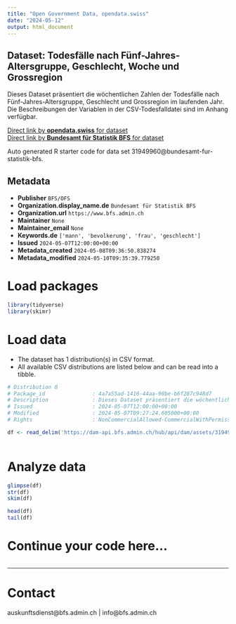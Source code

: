 ```yaml
---
title: "Open Government Data, opendata.swiss"
date: "2024-05-12"
output: html_document
---
```


## Dataset: Todesfälle nach Fünf-Jahres-Altersgruppe, Geschlecht, Woche und Grossregion

Dieses Dataset präsentiert die wöchentlichen Zahlen der Todesfälle nach Fünf-Jahres-Altersgruppe, Geschlecht und Grossregion im laufenden Jahr. Die Beschreibungen der Variablen in der CSV-Todesfalldatei sind im Anhang verfügbar.

[Direct link by **opendata.swiss** for dataset](https://opendata.swiss/de/dataset/todesfalle-nach-funf-jahres-altersgruppe-geschlecht-woche-und-grossregion37)<br>
[Direct link by **Bundesamt für Statistik BFS** for dataset](https://www.bfs.admin.ch/asset/de/ts-q-01.04.02.01.31-P)

Auto generated R starter code for data set 31949960@bundesamt-fur-statistik-bfs.

## Metadata

- **Publisher** `BFS/OFS`
- **Organization.display_name.de** `Bundesamt für Statistik BFS`
- **Organization.url** `https://www.bfs.admin.ch`
- **Maintainer** `None`
- **Maintainer_email** `None`
- **Keywords.de** `['mann', 'bevolkerung', 'frau', 'geschlecht']`
- **Issued** `2024-05-07T12:00:00+00:00`
- **Metadata_created** `2024-05-08T09:36:50.838274`
- **Metadata_modified** `2024-05-10T09:35:39.779250`


# Load packages

```r

library(tidyverse)
library(skimr)

```

# Load data

-   The dataset has 1 distribution(s) in CSV format.
-   All available CSV distributions are listed below and can be read into a tibble.

```r

# Distribution 0
# Package_id               : 4a7a55ad-1416-44aa-90be-b6f287c948d7
# Description              : Dieses Dataset präsentiert die wöchentlichen Zahlen der Todesfälle nach Fünf-Jahres-Altersgruppe, Geschlecht und Grossregion im laufenden Jahr. Die Beschreibungen der Variablen in der CSV-Todesfalldatei sind im Anhang verfügbar.
# Issued                   : 2024-05-07T12:00:00+00:00
# Modified                 : 2024-05-07T09:27:24.605000+00:00
# Rights                   : NonCommercialAllowed-CommercialWithPermission-ReferenceRequired

df <- read_delim('https://dam-api.bfs.admin.ch/hub/api/dam/assets/31949972/master')



```

# Analyze data

```r

glimpse(df)
str(df)
skim(df)

head(df)
tail(df)

```

# Continue your code here...

```r

```

------------------------------------------------------------------------

# Contact

auskunftsdienst@bfs.admin.ch | info@bfs.admin.ch
